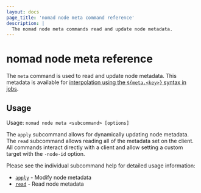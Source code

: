 ```yaml
---
layout: docs
page_title: 'nomad node meta command reference'
description: |
  The nomad node meta commands read and update node metadata.
---
```


# nomad node meta reference

The `meta` command is used to read and update node metadata. This metadata is
available for [interpolation using the `${meta.<key>}` syntax in jobs][interp].

## Usage

Usage: `nomad node meta <subcommand> [options]`

The `apply` subcommand allows for dynamically updating node metadata. The
`read` subcommand allows reading all of the metadata set on the client. All
commands interact directly with a client and allow setting a custom target with
the `-node-id` option.

Please see the individual subcommand help for detailed usage information:

 - [`apply`][apply] - Modify node metadata
 - [`read`][read] - Read node metadata

[interp]: /nomad/docs/reference/runtime-variable-interpolation#node-attributes
[apply]: /nomad/commands/node/meta/apply
[read]: /nomad/commands/node/meta/read
